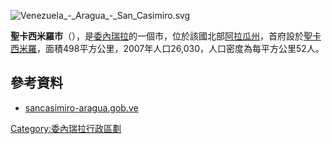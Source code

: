 [[Image:Venezuela_-_Aragua_-_San_Casimiro.svg|right]]
{{Coord|10|0|N|67|2|W|display=title}}

'''聖卡西米羅市'''（{{lang-es|Municipio San Casimiro}}），是[[委內瑞拉|委內瑞拉]]的一個市，位於該國北部[[阿拉瓜州|阿拉瓜州]]，首府設於[[聖卡西米羅|聖卡西米羅]]，面積498平方公里，2007年人口26,030，人口密度為每平方公里52人。

==參考資料==
*[https://web.archive.org/web/20080323055432/http://sancasimiro-aragua.gob.ve/portal-alcaldias/ sancasimiro-aragua.gob.ve] {{es icon}}

{{Venezuela-geo-stub}}
[[Category:委內瑞拉行政區劃|Category:委內瑞拉行政區劃]]
